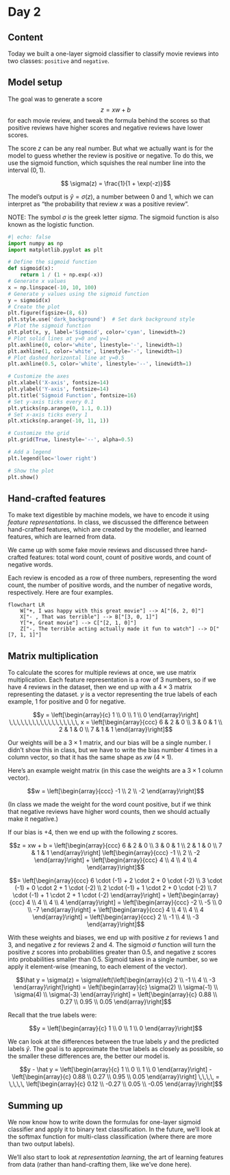 # Day 2

## Content

Today we built a one-layer sigmoid classifier to classify movie reviews into two classes: `positive` and `negative`.

## Model setup

The goal was to generate a score $$z = xw + b$$ for each movie review, and tweak the formula behind the scores so that positive reviews have higher scores and negative reviews have lower scores.

The score $z$ can be any real number. But what we actually want is for the model to guess whether the review is positive or negative. To do this, we use the sigmoid function, which squishes the real number line into the interval $(0,1)$. 

$$ \sigma(z) = \frac{1}{1 + \exp(-z)}$$


The model's output is $\hat y = \sigma(z)$, a number between 0 and 1, which we can interpret as "the probability that review $x$ was a positive review".

NOTE: The symbol $\sigma$ is the greek letter *sigma*. The sigmoid function is also known as the logistic function.

```python
#| echo: false
import numpy as np
import matplotlib.pyplot as plt

# Define the sigmoid function
def sigmoid(x):
    return 1 / (1 + np.exp(-x))
# Generate x values
x = np.linspace(-10, 10, 100)
# Generate y values using the sigmoid function
y = sigmoid(x)
# Create the plot
plt.figure(figsize=(8, 6))
plt.style.use('dark_background')  # Set dark background style
# Plot the sigmoid function
plt.plot(x, y, label='Sigmoid', color='cyan', linewidth=2)
# Plot solid lines at y=0 and y=1
plt.axhline(0, color='white', linestyle='-', linewidth=1)
plt.axhline(1, color='white', linestyle='-', linewidth=1)
# Plot dashed horizontal line at y=0.5
plt.axhline(0.5, color='white', linestyle='--', linewidth=1)

# Customize the axes
plt.xlabel('X-axis', fontsize=14)
plt.ylabel('Y-axis', fontsize=14)
plt.title('Sigmoid Function', fontsize=16)
# Set y-axis ticks every 0.1
plt.yticks(np.arange(0, 1.1, 0.1))
# Set x-axis ticks every 1
plt.xticks(np.arange(-10, 11, 1))

# Customize the grid
plt.grid(True, linestyle='--', alpha=0.5)

# Add a legend
plt.legend(loc='lower right')

# Show the plot
plt.show()

```

## Hand-crafted features

To make text digestible by machine models, we have to encode it using *feature representations*. In class, we discussed the difference between hand-crafted features, which are created by the modeller, and learned features, which are learned from data.

We came up with some fake movie reviews and discussed three hand-crafted features: total word count, count of positive words, and count of negative words.

Each review is encoded as a row of three numbers, representing the word count, the number of positive words, and the number of negative words, respectively. Here are four examples.

```mermaid
flowchart LR
    W["+, I was happy with this great movie"] --> A["[6, 2, 0]"]
    X["- , That was terrible"] --> B["[3, 0, 1]"]
    Y["+, Great movie"] --> C["[2, 1, 0]"]
    Z["-, The terrible acting actually made it fun to watch"] --> D["[7, 1, 1]"]

```


## Matrix multiplication

To calculate the scores for multiple reviews at once, we use matrix multiplication. Each feature representation is a row of 3 numbers, so if we have 4 reviews in the dataset, then we end up with a $4\times 3$ matrix representing the dataset. $y$ is a vector representing the true labels of each example, 1 for positive and 0 for negative.

$$y = \left[\begin{array}{c} 1 \\ 0 \\ 1 \\ 0 \end{array}\right] \,\,\,\,\,\,\,\,\,\,\,\,\,\,\,\,\,\, x = \left[\begin{array}{ccc} 6 & 2 & 0 \\ 3 & 0 & 1 \\ 2 & 1 & 0 \\ 7 & 1 & 1 \end{array}\right]$$


Our weights will be a $3 \times 1$ matrix, and our bias will be a single number. I didn't show this in class, but we have to write the bias number 4 times in a column vector, so that it has the same shape as $xw$ ($4 \times 1$).

Here's an example weight matrix (in this case the weights are a $3 \times 1$ column vector).

$$w = \left[\begin{array}{ccc} -1 \\ 2 \\ -2 \end{array}\right]$$

(In class we made the weight for the word count positive, but if we think that negative reviews have higher word counts, then we should actually make it negative.)

If our bias is $+4$, then we end up with the following $z$ scores.

$$z = xw + b = \left[\begin{array}{ccc} 6 & 2 & 0 \\ 3 & 0 & 1 \\ 2 & 1 & 0 \\ 7 & 1 & 1 \end{array}\right] \left[\begin{array}{ccc} -1 \\ 2 \\ -2 \end{array}\right] + \left[\begin{array}{ccc} 4 \\ 4 \\ 4 \\ 4 \end{array}\right]$$

$$= \left[\begin{array}{ccc} 6 \cdot (-1) + 2 \cdot 2 + 0 \cdot (-2) \\ 3 \cdot (-1) + 0 \cdot 2 + 1 \cdot (-2) \\ 2 \cdot (-1) + 1 \cdot 2 + 0 \cdot (-2) \\ 7 \cdot (-1) + 1 \cdot 2 + 1 \cdot (-2) \end{array}\right]  + \left[\begin{array}{ccc} 4 \\ 4 \\ 4 \\ 4 \end{array}\right] = \left[\begin{array}{ccc} -2 \\ -5 \\ 0 \\ -7 \end{array}\right]  + \left[\begin{array}{ccc} 4 \\ 4 \\ 4 \\ 4 \end{array}\right] = \left[\begin{array}{ccc} 2 \\ -1 \\ 4 \\ -3 \end{array}\right]$$

With these weights and biases, we end up with positive $z$ for reviews 1 and 3, and negative $z$ for reviews 2 and 4. The sigmoid $\sigma$ function will turn the positive $z$ scores into probabilities greater than 0.5, and negative z scores into probabilities smaller than 0.5. Sigmoid takes in a single number, so we apply it element-wise (meaning, to each element of the vector).

$$\hat y = \sigma(z) = \sigma\left(\left[\begin{array}{c} 2 \\ -1 \\ 4 \\ -3 \end{array}\right]\right) = \left[\begin{array}{c} \sigma(2) \\ \sigma(-1) \\ \sigma(4) \\ \sigma(-3) \end{array}\right] = \left[\begin{array}{c} 0.88 \\ 0.27 \\ 0.95 \\ 0.05 \end{array}\right]$$

Recall that the true labels were:

$$y = \left[\begin{array}{c} 1 \\ 0 \\ 1 \\ 0 \end{array}\right]$$

We can look at the differences between the true labels $y$ and the predicted labels $\hat y$. The goal is to approximate the true labels as closely as possible, so the smaller these differences are, the better our model is.

$$y  - \hat y = \left[\begin{array}{c} 1 \\ 0 \\ 1 \\ 0 \end{array}\right] - \left[\begin{array}{c} 0.88 \\ 0.27 \\ 0.95 \\ 0.05 \end{array}\right] \,\,\,\, = \,\,\,\, \left[\begin{array}{c} 0.12 \\ -0.27 \\ 0.05 \\ -0.05 \end{array}\right]$$

## Summing up

We now know how to write down the formulas for one-layer sigmoid classifier and apply it to binary text classification. In the future, we'll look at the softmax function for multi-class classification (where there are more than two output labels).

We'll also start to look at *representation learning*, the art of learning features from data (rather than hand-crafting them, like we've done here).